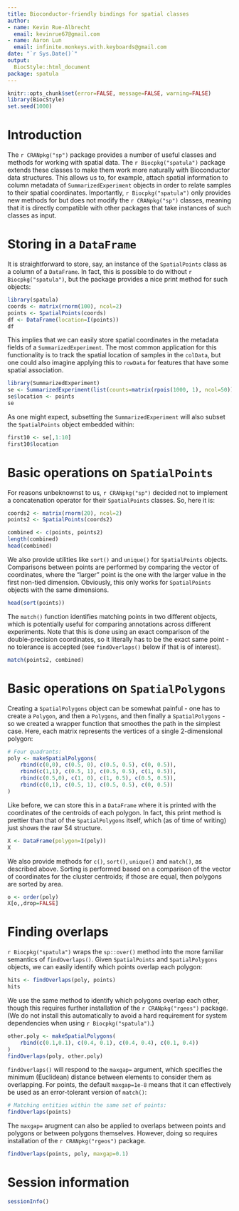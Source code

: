 ```yaml
---
title: Bioconductor-friendly bindings for spatial classes
author:
- name: Kevin Rue-Albrecht
  email: kevinrue67@gmail.com
- name: Aaron Lun
  email: infinite.monkeys.with.keyboards@gmail.com
date: "`r Sys.Date()`"
output:
  BiocStyle::html_document
package: spatula
---
```


```r
knitr::opts_chunk$set(error=FALSE, message=FALSE, warning=FALSE)
library(BiocStyle)
set.seed(1000)
```

# Introduction

The `r CRANpkg("sp")` package provides a number of useful classes and methods for working with spatial data.
The `r Biocpkg("spatula")` package extends these classes to make them work more naturally with Bioconductor data structures.
This allows us to, for example, attach spatial information to column metadata of `SummarizedExperiment` objects
in order to relate samples to their spatial coordinates.
Importantly, `r Biocpkg("spatula")` only provides new methods for but does not modify the `r CRANpkg("sp")` classes, 
meaning that it is directly compatible with other packages that take instances of such classes as input.

# Storing in a `DataFrame`

It is straightforward to store, say, an instance of the `SpatialPoints` class as a column of a `DataFrame`.
In fact, this is possible to do without `r Biocpkg("spatula")`, but the package provides a nice print method for such objects:

```r
library(spatula)
coords <- matrix(rnorm(100), ncol=2)
points <- SpatialPoints(coords)
df <- DataFrame(location=I(points))
df
```

This implies that we can easily store spatial coordinates in the metadata fields of a `SummarizedExperiment`.
The most common application for this functionality is to track the spatial location of samples in the `colData`,
but one could also imagine applying this to `rowData` for features that have some spatial association.

```r
library(SummarizedExperiment)
se <- SummarizedExperiment(list(counts=matrix(rpois(1000, 1), ncol=50)))
se$location <- points
se
```

As one might expect, subsetting the `SummarizedExperiment` will also subset the `SpatialPoints` object embedded within:

```r
first10 <- se[,1:10]
first10$location
```

# Basic operations on `SpatialPoints`

For reasons unbeknownst to us, `r CRANpkg("sp")` decided not to implement a concatenation operator for their `SpatialPoints` classes.
So, here it is:

```r
coords2 <- matrix(rnorm(20), ncol=2)
points2 <- SpatialPoints(coords2)

combined <- c(points, points2)
length(combined)
head(combined)
```

We also provide utilities like `sort()` and `unique()` for `SpatialPoints` objects.
Comparisons between points are performed by comparing the vector of coordinates,
where the "larger" point is the one with the larger value in the first non-tied dimension.
Obviously, this only works for `SpatialPoints` objects with the same dimensions.

```r
head(sort(points))
```

The `match()` function identifies matching points in two different objects,
which is potentially useful for comparing annotations across different experiments.
Note that this is done using an exact comparison of the double-precision coordinates, so it literally has to be the exact same point - 
no tolerance is accepted (see `findOverlaps()` below if that is of interest).

```r
match(points2, combined)
```

# Basic operations on `SpatialPolygons`

Creating a `SpatialPolygons` object can be somewhat painful - 
one has to create a `Polygon`, and then a `Polygons`, and then finally a `SpatialPolygons` -
so we created a wrapper function that smoothes the path in the simplest case.
Here, each matrix represents the vertices of a single 2-dimensional polygon:

```r
# Four quadrants:
poly <- makeSpatialPolygons(
    rbind(c(0,0), c(0.5, 0), c(0.5, 0.5), c(0, 0.5)),
    rbind(c(1,1), c(0.5, 1), c(0.5, 0.5), c(1, 0.5)),
    rbind(c(0.5,0), c(1, 0), c(1, 0.5), c(0.5, 0.5)),
    rbind(c(0,1), c(0.5, 1), c(0.5, 0.5), c(0, 0.5))
)
```

Like before, we can store this in a `DataFrame` where it is printed with the coordinates of the centroids of each polygon.
In fact, this print method is prettier than that of the `SpatialPolygons` itself, 
which (as of time of writing) just shows the raw S4 structure.

```r
X <- DataFrame(polygon=I(poly))
X
```

We also provide methods for `c()`, `sort()`, `unique()` and `match()`, as described above.
Sorting is performed based on a comparison of the vector of coordinates for the cluster centroids;
if those are equal, then polygons are sorted by area.

```r
o <- order(poly)
X[o,,drop=FALSE]
```

# Finding overlaps

`r Biocpkg("spatula")` wraps the `sp::over()` method into the more familiar semantics of `findOverlaps()`.
Given `SpatialPoints` and `SpatialPolygons` objects, we can easily identify which points overlap each polygon:

```r
hits <- findOverlaps(poly, points)
hits
```

We use the same method to identify which polygons overlap each other, 
though this requires further installation of the `r CRANpkg("rgeos")` package.
(We do not install this automatically to avoid a hard requirement for system dependencies when using `r Biocpkg("spatula")`.)

```r
other.poly <- makeSpatialPolygons(
    rbind(c(0.1,0.1), c(0.4, 0.1), c(0.4, 0.4), c(0.1, 0.4))
)
findOverlaps(poly, other.poly)
```

`findOverlaps()` will respond to the `maxgap=` argument, 
which specifies the minimum (Euclidean) distance between elements to consider them as overlapping.
For points, the default `maxgap=1e-8` means that it can effectively be used as an error-tolerant version of `match()`:

```r
# Matching entities within the same set of points:
findOverlaps(points)
```

The `maxgap=` arugment can also be applied to overlaps between points and polygons or between polygons themselves.
However, doing so requires installation of the `r CRANpkg("rgeos")` package.

```r
findOverlaps(points, poly, maxgap=0.1)
```

# Session information

```r
sessionInfo()
```
